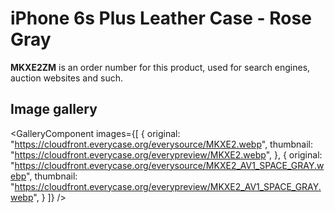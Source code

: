 
# iPhone 6s Plus Leather Case - Rose Gray

<Callout type='info' emoji='👉🏻'>**MKXE2ZM** is an order number for this product, used for search engines, auction websites and such.</Callout>

## Image gallery

<GalleryComponent
    images={[
      {
        original: "https://cloudfront.everycase.org/everysource/MKXE2.webp",
        thumbnail: "https://cloudfront.everycase.org/everypreview/MKXE2.webp",
      },
      {
        original: "https://cloudfront.everycase.org/everysource/MKXE2_AV1_SPACE_GRAY.webp",
        thumbnail: "https://cloudfront.everycase.org/everypreview/MKXE2_AV1_SPACE_GRAY.webp",
      }
    ]}
  />

